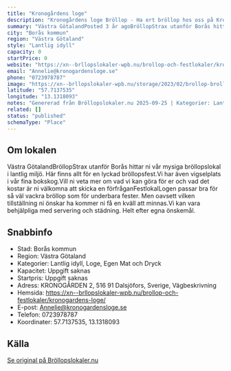 ```yaml
---
title: "Kronogårdens loge"
description: "Kronogårdens loge Bröllop - Ha ert bröllop hos oss på Kronogårdens loge. Se vår fina Bröllopslokal. Skicka gärna en förfrågan så hjälper vi Er!"
summary: "Västra GötalandPosted 3 år agoBröllopStrax utanför Borås hittar ni vår mysiga bröllopslokal i lantlig miljö. Här finns allt för en lyckad bröllopsfest.Vi har även vigselplats i vår fina bokskog.Vill…"
city: "Borås kommun"
region: "Västra Götaland"
style: "Lantlig idyll"
capacity: 0
startPrice: 0
website: "https://xn--brllopslokaler-wpb.nu/brollop-och-festlokaler/kronogardens-loge/"
email: "Annelie@kronogardensloge.se"
phone: "0723978787"
image: "https://xn--brllopslokaler-wpb.nu/storage/2023/02/brollop-brollopslokal-festlokal-boras-vastra-gotaland-1-_Custom_.webp"
latitude: "57.7137535"
longitude: "13.1318093"
notes: "Genererad från Bröllopslokaler.nu 2025-09-25 | Kategorier: Lantlig idyll, Loge, Egen Mat och Dryck"
related: []
status: "published"
schemaType: "Place"
---
```


## Om lokalen

Västra GötalandBröllopStrax utanför Borås hittar ni vår mysiga bröllopslokal i lantlig miljö. Här finns allt för en lyckad bröllopsfest.Vi har även vigselplats i vår fina bokskog.Vill ni veta mer om vad vi kan göra för er och vad det kostar är ni välkomna att skicka en förfråganFestlokalLogen passar bra för så väl vackra bröllop som för underbara fester. Men oavsett vilken tillställning ni önskar ha kommer ni få en kväll att minnas.Vi kan vara behjälpliga med servering och städning. Helt efter egna önskemål.

## Snabbinfo

- Stad: Borås kommun
- Region: Västra Götaland
- Kategorier: Lantlig idyll, Loge, Egen Mat och Dryck
- Kapacitet: Uppgift saknas
- Startpris: Uppgift saknas
- Adress: KRONOGÅRDEN 2, 516 91 Dalsjöfors, Sverige, Vägbeskrivning
- Hemsida: https://xn--brllopslokaler-wpb.nu/brollop-och-festlokaler/kronogardens-loge/
- E-post: Annelie@kronogardensloge.se
- Telefon: 0723978787
- Koordinater: 57.7137535, 13.1318093

## Källa

[Se original på Bröllopslokaler.nu](https://xn--brllopslokaler-wpb.nu/brollop-och-festlokaler/kronogardens-loge/)

